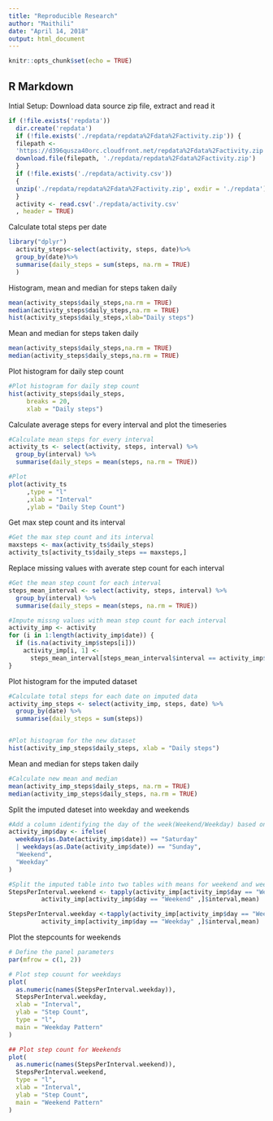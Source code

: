 ---
title: "Reproducible Research"
author: "Maithili"
date: "April 14, 2018"
output: html_document
---

```{r setup, include=FALSE}
knitr::opts_chunk$set(echo = TRUE)
```

## R Markdown

Intial Setup: Download data source zip file, extract and read it
```{r File Setup,results='hold'}
if (!file.exists('repdata'))
  dir.create('repdata')
  if (!file.exists('./repdata/repdata%2Fdata%2Factivity.zip')) {
  filepath <-
  'https://d396qusza40orc.cloudfront.net/repdata%2Fdata%2Factivity.zip'
  download.file(filepath, './repdata/repdata%2Fdata%2Factivity.zip')
  }
  if (!file.exists('./repdata/activity.csv'))
  {
  unzip('./repdata/repdata%2Fdata%2Factivity.zip', exdir = './repdata')
  }
  activity <- read.csv('./repdata/activity.csv'
  , header = TRUE)

```
  
Calculate total steps per date
```{r Calculate total Steps}
library("dplyr")
  activity_steps<-select(activity, steps, date)%>%
  group_by(date)%>%
  summarise(daily_steps = sum(steps, na.rm = TRUE)
  )
```

Histogram, mean and median for steps taken daily
```{r plots}
mean(activity_steps$daily_steps,na.rm = TRUE)
median(activity_steps$daily_steps,na.rm = TRUE)
hist(activity_steps$daily_steps,xlab="Daily steps")
```


 Mean and median for steps taken daily
```{r MeanMedian}
mean(activity_steps$daily_steps,na.rm = TRUE)
median(activity_steps$daily_steps,na.rm = TRUE)

```

Plot histogram for daily step count
```{r histogram}
#Plot histogram for daily step count
hist(activity_steps$daily_steps,
     breaks = 20,
     xlab = "Daily steps")
```


Calculate average steps for every interval and plot the timeseries
```{r Timeseries}
#Calculate mean steps for every interval
activity_ts <- select(activity, steps, interval) %>%
  group_by(interval) %>%
  summarise(daily_steps = mean(steps, na.rm = TRUE))

#Plot
plot(activity_ts
     ,type = "l"
     ,xlab = "Interval"
     ,ylab = "Daily Step Count")
```


Get max step count and its interval
```{r Max}
#Get the max step count and its interval
maxsteps <- max(activity_ts$daily_steps)
activity_ts[activity_ts$daily_steps == maxsteps,]
```

Replace missing values with averate step count for each interval
```{r Imputation}
#Get the mean step count for each interval
steps_mean_interval <- select(activity, steps, interval) %>%
  group_by(interval) %>%
  summarise(daily_steps = mean(steps, na.rm = TRUE))

#Impute missng values with mean step count for each interval
activity_imp <- activity
for (i in 1:length(activity_imp$date)) {
  if (is.na(activity_imp$steps[i]))
    activity_imp[i, 1] <-
      steps_mean_interval[steps_mean_interval$interval == activity_imp$interval[i], 2]
}
```


Plot histogram for the imputed dataset
```{r HistImputation}
#Calculate total steps for each date on imputed data
activity_imp_steps <- select(activity_imp, steps, date) %>%
  group_by(date) %>%
  summarise(daily_steps = sum(steps))


#Plot histogram for the new dataset
hist(activity_imp_steps$daily_steps, xlab = "Daily steps")
```

 Mean and median for steps taken daily
```{r MeanMedianImputation}
#Calculate new mean and median
mean(activity_imp_steps$daily_steps, na.rm = TRUE)
median(activity_imp_steps$daily_steps, na.rm = TRUE)
```

Split the imputed dateset into weekday and weekends
```{r Split}
#Add a column identifying the day of the week(Weekend/Weekday) based on the date
activity_imp$day <- ifelse(
  weekdays(as.Date(activity_imp$date)) == "Saturday"
  | weekdays(as.Date(activity_imp$date)) == "Sunday",
  "Weekend",
  "Weekday"
)

#Split the imputed table into two tables with means for weekend and weekday
StepsPerInterval.weekend <- tapply(activity_imp[activity_imp$day == "Weekend" ,]$steps,
         activity_imp[activity_imp$day == "Weekend" ,]$interval,mean)

StepsPerInterval.weekday <-tapply(activity_imp[activity_imp$day == "Weekday" ,]$steps,
         activity_imp[activity_imp$day == "Weekday" ,]$interval,mean)
```

Plot the stepcounts for weekends 
```{r Weekend vs Weekday}
# Define the panel parameters
par(mfrow = c(1, 2))

# Plot step couunt for weekdays 
plot(
  as.numeric(names(StepsPerInterval.weekday)),
  StepsPerInterval.weekday,
  xlab = "Interval",
  ylab = "Step Count",
  type = "l",
  main = "Weekday Pattern"
)

## Plot step count for Weekends 
plot(
  as.numeric(names(StepsPerInterval.weekend)),
  StepsPerInterval.weekend,
  type = "l",
  xlab = "Interval",
  ylab = "Step Count",
  main = "Weekend Pattern"
)
```


